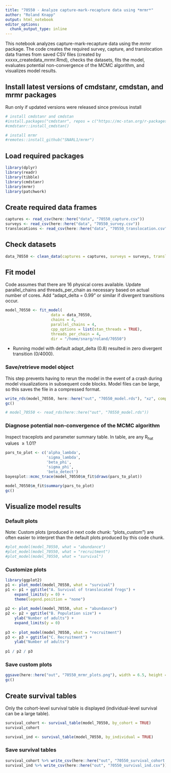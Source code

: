 ```yaml
---
title: "70550 - Analyze capture-mark-recapture data using *mrmr*"
author: "Roland Knapp"
output: html_notebook
editor_options: 
  chunk_output_type: inline
---
```

This notebook analyzes capture-mark-recapture data using the *mrmr* package. The code creates the required survey, capture, and translocation data frames from saved CSV files (created by xxxxx_createdata_mrmr.Rmd), checks the datasets, fits the model, evaluates potential non-convergence of the MCMC algorithm, and visualizes model results. 

## Install latest versions of cmdstanr, cmdstan, and mrmr packages
Run only if updated versions were released since previous install
```r
# install cmdstanr and cmdstan
#install.packages("cmdstanr", repos = c("https://mc-stan.org/r-packages/", getOption("repos")))
#cmdstanr::install_cmdstan()

# install mrmr
#remotes::install_github("SNARL1/mrmr")
```

## Load required packages
```r
library(dplyr)
library(readr)
library(tibble)
library(cmdstanr)
library(mrmr)
library(patchwork)
```

## Create required data frames
```r
captures <- read_csv(here::here("data", "70550_capture.csv"))
surveys <- read_csv(here::here("data", "70550_survey.csv"))
translocations <- read_csv(here::here("data", "70550_translocation.csv"))
```

## Check datasets
```r
data_70550 <- clean_data(captures = captures, surveys = surveys, translocations = translocations)
```

## Fit model
Code assumes that there are 16 physical cores available. Update parallel_chains and threads_per_chain as necessary based on actual number of cores. 
Add "adapt_delta = 0.99" or similar if divergent transitions occur. 
```r
model_70550 <- fit_model(
                    data = data_70550, 
                    chains = 4, 
                    parallel_chains = 4, 
                    cpp_options = list(stan_threads = TRUE),
                    threads_per_chain = 4,
                    dir = "/home/snarg/roland/70550") 
```
* Running model with default adapt_delta (0.8) resulted in zero divergent transition (0/4000).

### Save/retrieve model object
This step prevents having to rerun the model in the event of a crash during model visualizations in subsequent code blocks. Model files can be large, so this saves the file in a compressed format.
```r
write_rds(model_70550, here::here("out", "70550_model.rds"), "xz", compression = 9L)
gc()
```
```r
# model_70550 <- read_rds(here::here("out", "70550_model.rds"))
```

### Diagnose potential non-convergence of the MCMC algorithm
Inspect traceplots and parameter summary table. In table, are any R~hat~ values $\ge 1.01$?
```r
pars_to_plot <- c('alpha_lambda', 
                  'sigma_lambda', 
                  'beta_phi', 
                  'sigma_phi', 
                  'beta_detect')
bayesplot::mcmc_trace(model_70550$m_fit$draws(pars_to_plot))

model_70550$m_fit$summary(pars_to_plot)
gc()
```

## Visualize model results
### Default plots
Note: Custom plots (produced in next code chunk: "plots_custom") are often easier to interpret than the default plots produced by this code chunk.
```r
#plot_model(model_70550, what = "abundance")
#plot_model(model_70550, what = "recruitment")
#plot_model(model_70550, what = "survival")
```

### Customize plots
```r
library(ggplot2)
p1 <- plot_model(model_70550, what = "survival") 
p1 <- p1 + ggtitle("A. Survival of translocated frogs") +
    expand_limits(y = 0) +
    theme(legend.position = "none")
  
p2 <- plot_model(model_70550, what = "abundance") 
p2 <- p2 + ggtitle("B. Population size") +
    ylab("Number of adults") + 
    expand_limits(y = 0)
  
p3 <- plot_model(model_70550, what = "recruitment")
p3 <- p3 + ggtitle("C. Recruitment") +
    ylab("Number of adults")
  
p1 / p2 / p3
```

### Save custom plots
```r
ggsave(here::here("out", "70550_mrmr_plots.png"), width = 6.5, height = 7.2)
gc()
```

## Create survival tables
Only the cohort-level survival table is displayed (individual-level survival can be a large table).
```r
survival_cohort <- survival_table(model_70550, by_cohort = TRUE)
survival_cohort

survival_ind <- survival_table(model_70550, by_individual = TRUE) 
```

### Save survival tables
```r
survival_cohort %>% write_csv(here::here("out", "70550_survival_cohort.csv"))
survival_ind %>% write_csv(here::here("out", "70550_survival_ind.csv"))
```
